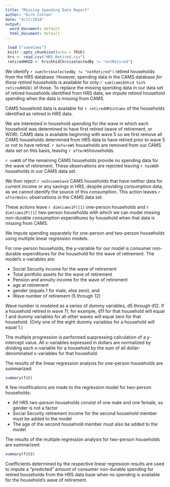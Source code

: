 ```yaml
---
title: "Missing Spending Data Report"
author: "Dirk Cotton"
date: "4/17/2018"
output:
  word_document: default
  html_document: default
---
```


```r
 load ("saveCams")
 knitr::opts_chunk$set(echo = TRUE)
 hrs <- read.csv("HRS Retired.csv")
 retiredHHID <- hrs$hhid[hrs$selectedBy != "notRetired"]
```

We identify `r sum(hrs$selectedBy != "notRetired")` retired households from the HRS database. However, spending data in the CAMS database *for these retired households* is available for only `r sum(cams$hhid %in% retiredHHID)` of those. To replace the missing spending data in our data set of retired households identified from HRS data, we impute retired household spending when the data is missing from CAMS.

CAMS household data is available for `r retiredHRSinCams` of the households identified as retired in HRS data.

We are interested in household spending for the wave in which each household was determined to have first retired (wave of retirement, or WOR). CAMS data is available beginning with wave 5 so we first remove all CAMS households determined from HRS data to have retired prior to wave 5 or not to have retired. `r beforeW5` households are removed from our CAMS data set on this basis, leaving `r afterW5 `households.

`r noWOR` of the remaining CAMS households provide no spending data for the wave of retirement. These observations are rejected leaving `r hasWOR` households in our CAMS data set.

We then reject `r noIncomeSave` CAMS households that have neither data for current income or any savings in HRS, despite providing consumption data, as we cannot identify the source of this consumption. This action leaves `r afterNoInc` observations in the CAMS data set.

These actions leave `r dim(cams1P)[1]` one-person households and `r dim(cams2P)[1]` two-person households with which we can model missing non-durable consumption expenditures by household when that data is missing from CAMS.

We impute spending separately for one-person and two-person households using multiple linear regression models.

For one-person households, the y-variable for our model is consumer non-durable expenditures for the household for the wave of retirement. The model's x-variables are:

  + Social Security income for the wave of retirement
  + Total portfolio assets for the wave of retirement
  + Pension and annuity income for the wave of retirement
  + age at retirement
  + gender (equals 1 for male, else zero), and
  + Wave number of retirement (5 through 12)

Wave number is modeled as a series of dummy variables, d5 through d12. If a household retired in wave 11, for example, d11 for that household will equal 1 and dummy variables for all other waves will equal zero for that household. (Only one of the eight dummy variables for a household will equal 1.)

The multiple progression is performed suppressing calculation of a y-intercept value. All x-variables expressed in dollars are normalized by dividing each x-variable for a household by the sum of all dollar-denominated x-variables for that household.

The results of the linear regression analysis for one-person households are summarized:

```r
summary(fit)
```

A few modifications are made to the regression model for two-person households:

  - All HRS two-person households consist of one male and one female, so gender is not a factor
  - Social Security retirement income for the second household member must be added to the model
  - The age of the second household member must also be added to the model
  
The results of the multiple regression analysis for two-person households are summarized:

```r
summary(fit2)
```


Coefficients determined by the respective linear regression results are used to impute a "predicted" amount of consumer non-durable spending for retired households from the HRS data base when no spending is available for the household's wave of retirement.

